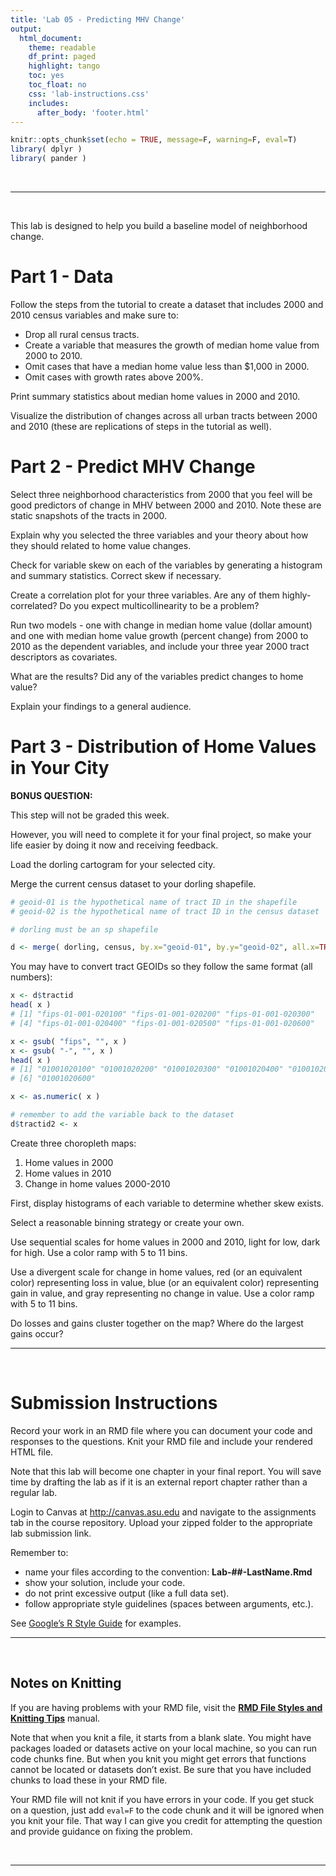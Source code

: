 ```yaml
---
title: 'Lab 05 - Predicting MHV Change'
output:
  html_document:
    theme: readable
    df_print: paged
    highlight: tango
    toc: yes
    toc_float: no
    css: 'lab-instructions.css'
    includes:
      after_body: 'footer.html'
---
```



```r
knitr::opts_chunk$set(echo = TRUE, message=F, warning=F, eval=T)
library( dplyr )
library( pander )
```


<br>


---

<br>

This lab is designed to help you build a baseline model of neighborhood change. 




# Part 1 - Data

Follow the steps from the tutorial to create a dataset that includes 2000 and 2010 census variables and make sure to: 

* Drop all rural census tracts.
* Create a variable that measures the growth of median home value from 2000 to 2010. 
* Omit cases that have a median home value less than $1,000 in 2000. 
* Omit cases with growth rates above 200%.  

Print summary statistics about median home values in 2000 and 2010. 

Visualize the distribution of changes across all urban tracts between 2000 and 2010 (these are replications of steps in the tutorial as well). 



# Part 2 - Predict MHV Change 

Select three neighborhood characteristics from 2000 that you feel will be good predictors of change in MHV between 2000 and 2010. Note these are static snapshots of the tracts in 2000. 

Explain why you selected the three variables and your theory about how they should related to home value changes. 

Check for variable skew on each of the variables by generating a histogram and summary statistics. Correct skew if necessary. 

Create a correlation plot for your three variables. Are any of them highly-correlated? Do you expect multicollinearity to be a problem? 

Run two models - one with change in median home value (dollar amount) and one with median home value growth (percent change) from 2000 to 2010 as the dependent variables, and include your three year 2000 tract descriptors as covariates. 

What are the results? Did any of the variables predict changes to home value? 

Explain your findings to a general audience. 



# Part 3 - Distribution of Home Values in Your City  

**BONUS QUESTION:**

This step will not be graded this week. 

However, you will need to complete it for your final project, so make your life easier by doing it now and receiving feedback. 

Load the dorling cartogram for your selected city. 

Merge the current census dataset to your dorling shapefile. 

```r
# geoid-01 is the hypothetical name of tract ID in the shapefile
# geoid-02 is the hypothetical name of tract ID in the census dataset

# dorling must be an sp shapefile 

d <- merge( dorling, census, by.x="geoid-01", by.y="geoid-02", all.x=TRUE )
```


You may have to convert tract GEOIDs so they follow the same format (all numbers): 

```r
x <- d$tractid 
head( x )
# [1] "fips-01-001-020100" "fips-01-001-020200" "fips-01-001-020300"
# [4] "fips-01-001-020400" "fips-01-001-020500" "fips-01-001-020600"

x <- gsub( "fips", "", x )
x <- gsub( "-", "", x )
head( x )
# [1] "01001020100" "01001020200" "01001020300" "01001020400" "01001020500"
# [6] "01001020600"

x <- as.numeric( x )

# remember to add the variable back to the dataset
d$tractid2 <- x 
```


Create three choropleth maps:

1. Home values in 2000 
2. Home values in 2010 
3. Change in home values 2000-2010

First, display histograms of each variable to determine whether skew exists. 

Select a reasonable binning strategy or create your own.  

Use sequential scales for home values in 2000 and 2010, light for low, dark for high. Use a color ramp with 5 to 11 bins.  

Use a divergent scale for change in home values, red (or an equivalent color) representing loss in value, blue (or an equivalent color) representing gain in value, and gray representing no change in value. Use a color ramp with 5 to 11 bins. 

Do losses and gains cluster together on the map? Where do the largest gains occur? 




-----


<br>

# Submission Instructions

Record your work in an RMD file where you can document your code and responses to the questions. Knit your RMD file and include your rendered HTML file. 

Note that this lab will become one chapter in your final report. You will save time by drafting the lab as if it is an external report chapter rather than a regular lab. 

Login to Canvas at <http://canvas.asu.edu> and navigate to the assignments tab in the course repository. Upload your zipped folder to the appropriate lab submission link.

Remember to:

* name your files according to the convention: **Lab-##-LastName.Rmd**
* show your solution, include your code.
* do not print excessive output (like a full data set).
* follow appropriate style guidelines (spaces between arguments, etc.).

See [Google's R Style Guide](https://google.github.io/styleguide/Rguide.xml) for examples.


---

<br>

## Notes on Knitting

If you are having problems with your RMD file, visit the [**RMD File Styles and Knitting Tips**](https://ds4ps.org/cpp-526-spr-2020/labs/r-markdown-files.html) manual.

Note that when you knit a file, it starts from a blank slate. You might have packages loaded or datasets active on your local machine, so you can run code chunks fine. But when you knit you might get errors that functions cannot be located or datasets don't exist. Be sure that you have included chunks to load these in your RMD file.

Your RMD file will not knit if you have errors in your code. If you get stuck on a question, just add `eval=F` to the code chunk and it will be ignored when you knit your file. That way I can give you credit for attempting the question and provide guidance on fixing the problem.


<br>
<hr>
<br>

<style>
blockquote {
    padding: 11px 22px;
    margin: 0 0 22px;
    font-size: 18px;
    border-left: 5px solid lightgray;
}

</style>

